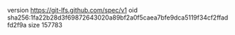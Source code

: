 version https://git-lfs.github.com/spec/v1
oid sha256:1fa22b28d3f69872643020a89bf2a0f5caea7bfe9dca5119f34cf2ffadfd2f9a
size 157783
